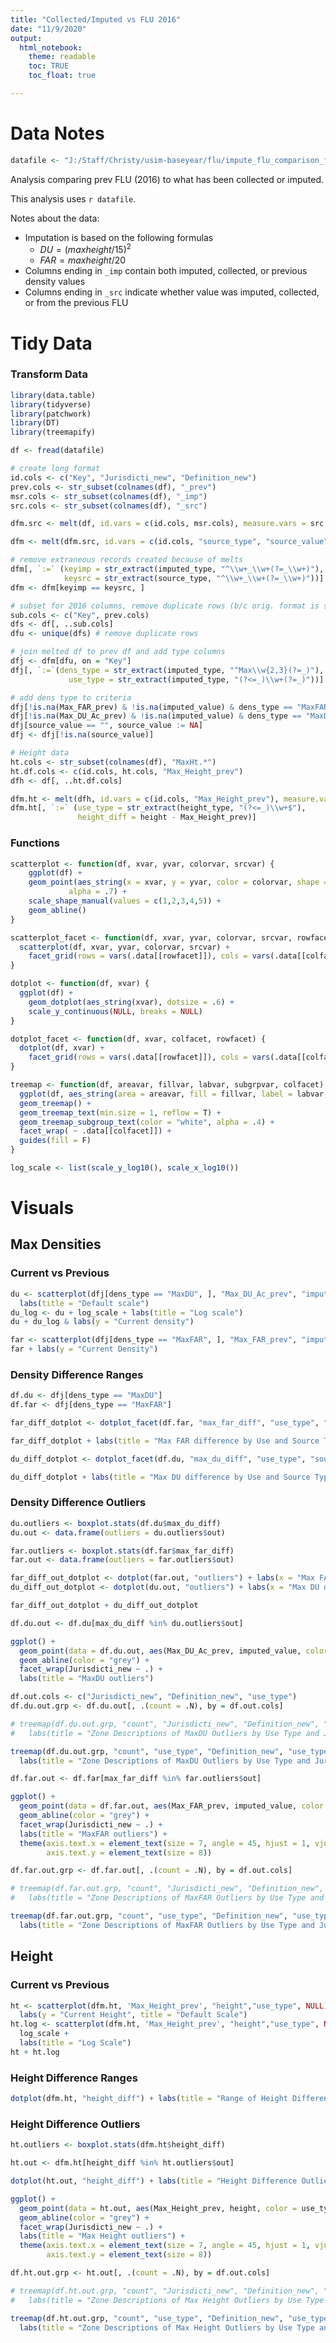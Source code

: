 ```yaml
---
title: "Collected/Imputed vs FLU 2016"
date: "11/9/2020"
output: 
  html_notebook:
    theme: readable
    toc: TRUE
    toc_float: true 

---
```

# Data Notes
```r
datafile <- "J:/Staff/Christy/usim-baseyear/flu/impute_flu_comparison_filled_2020-11-04.csv"
```

Analysis comparing prev FLU (2016) to what has been collected or imputed.

This analysis uses `r datafile`.

Notes about the data:

* Imputation is based on the following formulas
  - $DU = (max height/15)^2$
  - $FAR = max height/20$
* Columns ending in `_imp` contain both imputed, collected, or previous density values
* Columns ending in `_src` indicate whether value was imputed, collected, or from the previous FLU

# Tidy Data
### Transform Data
```r
library(data.table)
library(tidyverse)
library(patchwork)
library(DT)
library(treemapify)

df <- fread(datafile)

# create long format 
id.cols <- c("Key", "Jurisdicti_new", "Definition_new")  
prev.cols <- str_subset(colnames(df), "_prev")
msr.cols <- str_subset(colnames(df), "_imp")
src.cols <- str_subset(colnames(df), "_src")

dfm.src <- melt(df, id.vars = c(id.cols, msr.cols), measure.vars = src.cols, variable.name = "source_type", value.name = "source_value", variable.factor = F)

dfm <- melt(dfm.src, id.vars = c(id.cols, "source_type", "source_value"), measure.vars = msr.cols, variable.name = "imputed_type", value.name = "imputed_value", variable.factor = F)

# remove extraneous records created because of melts
dfm[, `:=` (keyimp = str_extract(imputed_type, "^\\w+_\\w+(?=_\\w+)"),
            keysrc = str_extract(source_type, "^\\w+_\\w+(?=_\\w+)"))]
dfm <- dfm[keyimp == keysrc, ]

# subset for 2016 columns, remove duplicate rows (b/c orig. format is shapefile)
sub.cols <- c("Key", prev.cols)
dfs <- df[, ..sub.cols]
dfu <- unique(dfs) # remove duplicate rows

# join melted df to prev df and add type columns
dfj <- dfm[dfu, on = "Key"]
dfj[, `:=`(dens_type = str_extract(imputed_type, "^Max\\w{2,3}(?=_)"),
             use_type = str_extract(imputed_type, "(?<=_)\\w+(?=_)"))]

# add dens type to criteria
dfj[!is.na(Max_FAR_prev) & !is.na(imputed_value) & dens_type == "MaxFAR", max_far_diff := imputed_value-Max_FAR_prev]
dfj[!is.na(Max_DU_Ac_prev) & !is.na(imputed_value) & dens_type == "MaxDU", max_du_diff := imputed_value- Max_DU_Ac_prev]
dfj[source_value == "", source_value := NA]
dfj <- dfj[!is.na(source_value)]

# Height data
ht.cols <- str_subset(colnames(df), "MaxHt.*")
ht.df.cols <- c(id.cols, ht.cols, "Max_Height_prev") 
dfh <- df[, ..ht.df.cols]

dfm.ht <- melt(dfh, id.vars = c(id.cols, "Max_Height_prev"), measure.vars = ht.cols, variable.name = "height_type", value.name = "height", variable.factor = F)
dfm.ht[, `:=` (use_type = str_extract(height_type, "(?<=_)\\w+$"),
               height_diff = height - Max_Height_prev)]

```

### Functions
```r
scatterplot <- function(df, xvar, yvar, colorvar, srcvar) {
    ggplot(df) +
    geom_point(aes_string(x = xvar, y = yvar, color = colorvar, shape = srcvar),
             alpha = .7) +
    scale_shape_manual(values = c(1,2,3,4,5)) +
    geom_abline()
}

scatterplot_facet <- function(df, xvar, yvar, colorvar, srcvar, rowfacet, colfacet) {
  scatterplot(df, xvar, yvar, colorvar, srcvar) +
    facet_grid(rows = vars(.data[[rowfacet]]), cols = vars(.data[[colfacet]]))
}

dotplot <- function(df, xvar) {
  ggplot(df) +
    geom_dotplot(aes_string(xvar), dotsize = .6) +
    scale_y_continuous(NULL, breaks = NULL)
}

dotplot_facet <- function(df, xvar, colfacet, rowfacet) {
  dotplot(df, xvar) +
    facet_grid(rows = vars(.data[[rowfacet]]), cols = vars(.data[[colfacet]]))
}

treemap <- function(df, areavar, fillvar, labvar, subgrpvar, colfacet) {
  ggplot(df, aes_string(area = areavar, fill = fillvar, label = labvar, subgroup = subgrpvar), guide = F) +
  geom_treemap() +
  geom_treemap_text(min.size = 1, reflow = T) +
  geom_treemap_subgroup_text(color = "white", alpha = .4) +
  facet_wrap( ~ .data[[colfacet]]) +
  guides(fill = F)
}

log_scale <- list(scale_y_log10(), scale_x_log10())

```
# Visuals
## Max Densities
### Current vs Previous
```r
du <- scatterplot(dfj[dens_type == "MaxDU", ], "Max_DU_Ac_prev", "imputed_value", "use_type", "source_value") +
  labs(title = "Default scale")
du_log <- du + log_scale + labs(title = "Log scale")
du + du_log & labs(y = "Current density")
```



```r
far <- scatterplot(dfj[dens_type == "MaxFAR", ], "Max_FAR_prev", "imputed_value", "use_type", "source_value")
far + labs(y = "Current Density")
```
### Density Difference Ranges
```r
df.du <- dfj[dens_type == "MaxDU"]
df.far <- dfj[dens_type == "MaxFAR"]

far_diff_dotplot <- dotplot_facet(df.far, "max_far_diff", "use_type", "source_value")

far_diff_dotplot + labs(title = "Max FAR difference by Use and Source Type")
```
```r
du_diff_dotplot <- dotplot_facet(df.du, "max_du_diff", "use_type", "source_value")

du_diff_dotplot + labs(title = "Max DU difference by Use and Source Type")

```
### Density Difference Outliers 

```r
du.outliers <- boxplot.stats(df.du$max_du_diff)
du.out <- data.frame(outliers = du.outliers$out)

far.outliers <- boxplot.stats(df.far$max_far_diff)
far.out <- data.frame(outliers = far.outliers$out)

far_diff_out_dotplot <- dotplot(far.out, "outliers") + labs(x = "Max FAR difference", title = "MaxFAR outliers")
du_diff_out_dotplot <- dotplot(du.out, "outliers") + labs(x = "Max DU difference", title = "MaxDU outliers")

far_diff_out_dotplot + du_diff_out_dotplot
```

```r
df.du.out <- df.du[max_du_diff %in% du.outliers$out]

ggplot() +
  geom_point(data = df.du.out, aes(Max_DU_Ac_prev, imputed_value, color = use_type, shape = source_value)) +
  geom_abline(color = "grey") +
  facet_wrap(Jurisdicti_new ~ .) +
  labs(title = "MaxDU outliers")

```
```r
df.out.cols <- c("Jurisdicti_new", "Definition_new", "use_type")
df.du.out.grp <- df.du.out[, .(count = .N), by = df.out.cols]

# treemap(df.du.out.grp, "count", "Jurisdicti_new", "Definition_new", "Jurisdicti_new", "use_type") +
#   labs(title = "Zone Descriptions of MaxDU Outliers by Use Type and Jurisdiction")

treemap(df.du.out.grp, "count", "use_type", "Definition_new", "use_type", "Jurisdicti_new") +
  labs(title = "Zone Descriptions of MaxDU Outliers by Use Type and Jurisdiction")
```


```r
df.far.out <- df.far[max_far_diff %in% far.outliers$out]

ggplot() +
  geom_point(data = df.far.out, aes(Max_FAR_prev, imputed_value, color = use_type, shape = source_value)) +
  geom_abline(color = "grey") +
  facet_wrap(Jurisdicti_new ~ .) +
  labs(title = "MaxFAR outliers") +
  theme(axis.text.x = element_text(size = 7, angle = 45, hjust = 1, vjust = 1),
        axis.text.y = element_text(size = 8))
```
```r
df.far.out.grp <- df.far.out[, .(count = .N), by = df.out.cols]

# treemap(df.far.out.grp, "count", "Jurisdicti_new", "Definition_new", "Jurisdicti_new", "use_type") +
#   labs(title = "Zone Descriptions of MaxFAR Outliers by Use Type and Jurisdiction")

treemap(df.far.out.grp, "count", "use_type", "Definition_new", "use_type", "Jurisdicti_new") +
  labs(title = "Zone Descriptions of MaxFAR Outliers by Use Type and Jurisdiction")
```
## Height
### Current vs Previous
```r
ht <- scatterplot(dfm.ht, 'Max_Height_prev', "height","use_type", NULL) + 
  labs(y = "Current Height", title = "Default Scale")
ht.log <- scatterplot(dfm.ht, 'Max_Height_prev', "height","use_type", NULL) + 
  log_scale +
  labs(title = "Log Scale")
ht + ht.log
```

### Height Difference Ranges

```r
dotplot(dfm.ht, "height_diff") + labs(title = "Range of Height Differences")
```
### Height Difference Outliers
```r
ht.outliers <- boxplot.stats(dfm.ht$height_diff)

ht.out <- dfm.ht[height_diff %in% ht.outliers$out]

dotplot(ht.out, "height_diff") + labs(title = "Height Difference Outliers")

```

```r


ggplot() +
  geom_point(data = ht.out, aes(Max_Height_prev, height, color = use_type)) +
  geom_abline(color = "grey") +
  facet_wrap(Jurisdicti_new ~ .) +
  labs(title = "Max Height outliers") +
  theme(axis.text.x = element_text(size = 7, angle = 45, hjust = 1, vjust = 1),
        axis.text.y = element_text(size = 8))

```

```r
df.ht.out.grp <- ht.out[, .(count = .N), by = df.out.cols]

# treemap(df.ht.out.grp, "count", "Jurisdicti_new", "Definition_new", "Jurisdicti_new", "use_type") +
#   labs(title = "Zone Descriptions of Max Height Outliers by Use Type and Jurisdiction")

treemap(df.ht.out.grp, "count", "use_type", "Definition_new", "use_type", "Jurisdicti_new") +
  labs(title = "Zone Descriptions of Max Height Outliers by Use Type and Jurisdiction")
```


